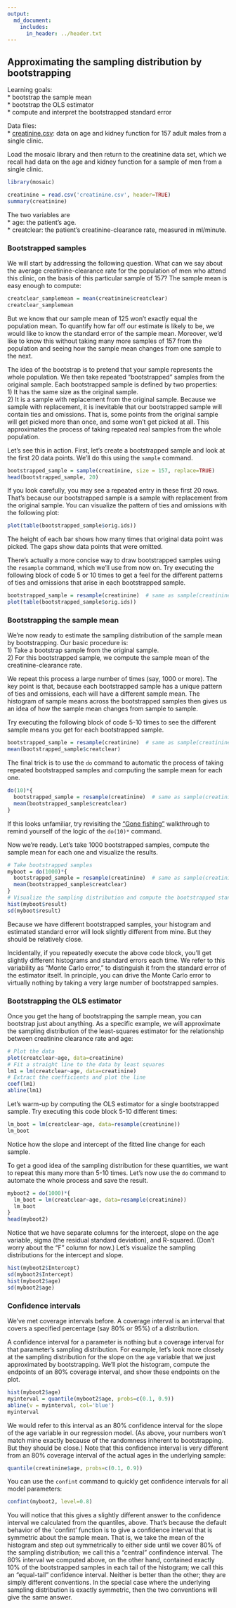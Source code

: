 ```yaml
---
output:
  md_document:
    includes:
      in_header: ../header.txt
---
```

  
## Approximating the sampling distribution by bootstrapping
  
Learning goals:  
* bootstrap the sample mean  
* bootstrap the OLS estimator  
* compute and interpret the bootstrapped standard error  

Data files:  
* [creatinine.csv](creatinine.csv): data on age and kidney function for 157 adult males from a single clinic.

Load the mosaic library and then return to the creatinine data set, which we recall had data on the age and kidney function for a sample of men from a single clinic.
```r
library(mosaic)
```

```r
creatinine = read.csv('creatinine.csv', header=TRUE)
summary(creatinine)
```

The two variables are   
* age: the patient's age.  
* creatclear: the  patient's creatinine-clearance rate, measured in ml/minute.


### Bootstrapped samples 

We will start by addressing the following question.  What can we say about the average creatinine-clearance rate for the population of men who attend this clinic, on the basis of this particular sample of 157?  The sample mean is easy enough to compute:
```r
creatclear_samplemean = mean(creatinine$creatclear)
creatclear_samplemean
```

But we know that our sample mean of 125 won't exactly equal the population mean.  To quantify how far off our estimate is likely to be, we would like to know the standard error of the sample mean. Moreover, we'd like to know this without taking many more samples of 157 from the population and seeing how the sample mean changes from one sample to the next.

The idea of the bootstrap is to pretend that your sample represents the whole population.  We then take repeated "bootstrapped" samples from the original sample.  Each bootstrapped sample is defined by two properties:  
1) It has the same size as the original sample.  
2) It is a sample with replacement from the original sample.   Because we sample with replacement, it is inevitable that our bootstrapped sample will contain ties and omissions.  That is, some points from the original sample will get picked more than once, and some won't get picked at all.  This approximates the process of taking repeated real samples from the whole population.  

Let's see this in action.  First, let's create a bootstrapped sample and look at the first 20 data points.  We'll do this using the `sample` command.
```r
bootstrapped_sample = sample(creatinine, size = 157, replace=TRUE)
head(bootstrapped_sample, 20)
```
If you look carefully, you may see a repeated entry in these first 20 rows.  That's because our bootstrapped sample is a sample with replacement from the original sample.  You can visualize the pattern of ties and omissions with the following plot:
```r
plot(table(bootstrapped_sample$orig.ids))
```

The height of each bar shows how many times that original data point was picked.  The gaps show data points that were omitted.

There's actually a more concise way to draw bootstrapped samples using the `resample` command, which we'll use from now on.  Try executing the following block of code 5 or 10 times to get a feel for the different patterns of ties and omissions that arise in each bootstrapped sample.
```r
bootstrapped_sample = resample(creatinine)  # same as sample(creatinine, size = 157, replace=TRUE)
plot(table(bootstrapped_sample$orig.ids))
```

### Bootstrapping the sample mean

We're now ready to estimate the sampling distribution of the sample mean by bootstrapping.  Our basic procedure is:  
1) Take a bootstrap sample from the original sample.  
2) For this bootstrapped sample, we compute the sample mean of the creatinine-clearance rate.  

We repeat this process a large number of times (say, 1000 or more).  The key point is that, because each bootstrapped sample has a unique pattern of ties and omissions, each will have a different sample mean.  The histogram of sample means across the bootstrapped samples then gives us an idea of how the sample mean changes from sample to sample.

Try executing the following block of code 5-10 times to see the different sample means you get for each bootstrapped sample.
```r
bootstrapped_sample = resample(creatinine)  # same as sample(creatinine, size = 157, replace=TRUE)
mean(bootstrapped_sample$creatclear)
```

The final trick is to use the `do` command to automatic the process of taking repeated bootstrapped samples and computing the sample mean for each one.
```r
do(10)*{
  bootstrapped_sample = resample(creatinine)  # same as sample(creatinine, size = 157, replace=TRUE)
  mean(bootstrapped_sample$creatclear)
}
```
If this looks unfamiliar, try revisiting the ["Gone fishing"](http://jgscott.github.io/teaching/r/gonefishing/gonefishing.html) walkthrough to remind yourself of the logic of the `do(10)*` command.

Now we're ready.  Let's take 1000 bootstrapped samples, compute the sample mean for each one and visualize the results.  
```r
# Take bootstrapped samples
myboot = do(1000)*{
  bootstrapped_sample = resample(creatinine)  # same as sample(creatinine, size = 157, replace=TRUE)
  mean(bootstrapped_sample$creatclear)
}
# Visualize the sampling distribution and compute the bootstrapped standard error
hist(myboot$result)
sd(myboot$result)
```

Because we have different bootstrapped samples, your histogram and estimated standard error will look slightly different from mine.  But they should be relatively close.

Incidentally, if you repeatedly execute the above code block, you'll get slightly different histograms and standard errors each time.  We refer to this variability as "Monte Carlo error," to distinguish it from the standard error of the estimator itself.  In principle, you can drive the Monte Carlo error to virtually nothing by taking a very large number of bootstrapped samples. 


### Bootstrapping the OLS estimator  

Once you get the hang of bootstrapping the sample mean, you can bootstrap just about anything.  As a specific example, we will approximate the sampling distribution of the least-squares estimator for the relationship between creatinine clearance rate and age:
```r
# Plot the data
plot(creatclear~age, data=creatinine)
# Fit a straight line to the data by least squares
lm1 = lm(creatclear~age, data=creatinine)
# Extract the coefficients and plot the line
coef(lm1)
abline(lm1)
```

Let's warm-up by computing the OLS estimator for a single bootstrapped sample.  Try executing this code block 5-10 different times:
```r
lm_boot = lm(creatclear~age, data=resample(creatinine))
lm_boot
```
Notice how the slope and intercept of the fitted line change for each sample.

To get a good idea of the sampling distribution for these quantities, we want to repeat this many more than 5-10 times.  Let's now use the `do` command to automate the whole process and save the result.

```r
myboot2 = do(1000)*{
  lm_boot = lm(creatclear~age, data=resample(creatinine))
  lm_boot
}
head(myboot2)
```

Notice that we have separate columns for the intercept, slope on the age variable, sigma (the residual standard deviation), and R-squared.  (Don't worry about the "F" column for now.)  Let's visualize the sampling distributions for the intercept and slope.
```r
hist(myboot2$Intercept)
sd(myboot2$Intercept)
hist(myboot2$age)
sd(myboot2$age)
```


### Confidence intervals

We've met coverage intervals before.  A coverage interval is an interval that covers a specified percentage (say 80% or 95%) of a distribution.

A confidence interval for a parameter is nothing but a coverage interval for that parameter's sampling distribution.  For example, let's look more closely at the sampling distribution for the slope on the `age` variable that we just approximated by bootstrapping.  We'll plot the histogram, compute the endpoints of an 80% coverage interval, and show these endpoints on the plot.
```r
hist(myboot2$age)
myinterval = quantile(myboot2$age, probs=c(0.1, 0.9))
abline(v = myinterval, col='blue')
myinterval
```
We would refer to this interval as an 80% confidence interval for the slope of the age variable in our regression model.  (As above, your numbers won't match mine exactly because of the randomness inherent to bootstrapping.  But they should be close.)  Note that this confidence interval is very different from an 80% coverage interval of the actual ages in the underlying sample:
```r
quantile(creatinine$age, probs=c(0.1, 0.9))
```

You can use the `confint` command to quickly get confidence intervals for all model parameters:
```r
confint(myboot2, level=0.8)
```
You will notice that this gives a slightly different answer to the confidence interval we calculated from the quantiles, above.  That's because the default behavior of the `confint' function is to give a confidence interval that is symmetric about the sample mean.  That is, we take the mean of the histogram and step out symmetrically to either side until we cover 80% of the sampling distribution; we call this a "central" confindence interval.  The 80% interval we computed above, on the other hand, contained exactly 10% of the bootstrapped samples in each tail of the histogram; we call this an "equal-tail" confidence interval.  Neither is better than the other; they are simply different conventions.  In the special case where the underlying sampling distribution is exactly symmetric, then the two conventions will give the same answer.



